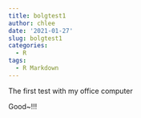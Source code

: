 ```yaml
---
title: bolgtest1
author: chlee
date: '2021-01-27'
slug: bolgtest1
categories:
  - R
tags:
  - R Markdown
---
```




The first test with my office computer

Good~!!!